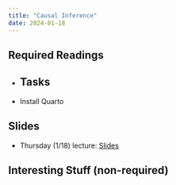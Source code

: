 ```yaml
---
title: "Causal Inference"
date: 2024-01-18
---
```



## Required Readings

- 
## Tasks

- Install Quarto

## Slides

- Thursday (1/18) lecture: [Slides](/slides/01-intro.html)

## Interesting Stuff (non-required)

